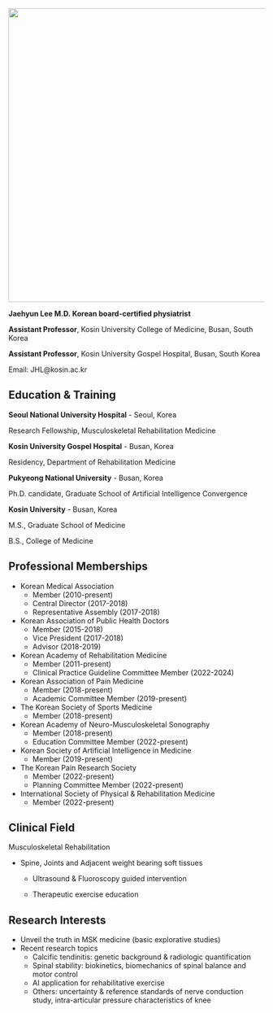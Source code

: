 ![](image/profile.png){width="578"}

**Jaehyun Lee M.D. Korean board-certified physiatrist**

**Assistant Professor**, Kosin University College of Medicine, Busan, South Korea

**Assistant Professor**, Kosin University Gospel Hospital, Busan, South Korea

Email: JHL\@kosin.ac.kr

## Education & Training

**Seoul National University Hospital** - Seoul, Korea

Research Fellowship, Musculoskeletal Rehabilitation Medicine

**Kosin University Gospel Hospital** - Busan, Korea

Residency, Department of Rehabilitation Medicine

**Pukyeong National University** - Busan, Korea

Ph.D. candidate, Graduate School of Artificial Intelligence Convergence

**Kosin University** - Busan, Korea

M.S., Graduate School of Medicine

B.S., College of Medicine

## Professional Memberships

-   Korean Medical Association
    -   Member (2010-present)
    -   Central Director (2017-2018)
    -   Representative Assembly (2017-2018)
-   Korean Association of Public Health Doctors
    -   Member (2015-2018)
    -   Vice President (2017-2018)
    -   Advisor (2018-2019)
-   Korean Academy of Rehabilitation Medicine
    -   Member (2011-present)
    -   Clinical Practice Guideline Committee Member (2022-2024)
-   Korean Association of Pain Medicine
    -   Member (2018-present)
    -   Academic Committee Member (2019-present)
-   The Korean Society of Sports Medicine
    -   Member (2018-present)
-   Korean Academy of Neuro-Musculoskeletal Sonography
    -   Member (2018-present)
    -   Education Committee Member (2022-present)
-   Korean Society of Artificial Intelligence in Medicine
    -   Member (2019-present)
-   The Korean Pain Research Society
    -   Member (2022-present)
    -   Planning Committee Member (2022-present)
-   International Society of Physical & Rehabilitation Medicine
    -   Member (2022-present)


## Clinical Field

Musculoskeletal Rehabilitation

-   Spine, Joints and Adjacent weight bearing soft tissues

    -   Ultrasound & Fluoroscopy guided intervention

    -   Therapeutic exercise education\

## Research Interests

-   Unveil the truth in MSK medicine (basic explorative studies)
-   Recent research topics
    -   Calcific tendinitis: genetic background & radiologic quantification
    -   Spinal stability: biokinetics, biomechanics of spinal balance and motor control
    -   AI application for rehabilitative exercise
    -   Others: uncertainty & reference standards of nerve conduction study, intra-articular pressure characteristics of knee
